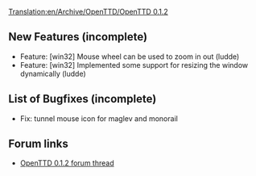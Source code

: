 [[Translation:en/Archive/OpenTTD/OpenTTD 0.1.2]]
{{fr/Traduction|en/Archive/OpenTTD/OpenTTD 0.1.2|0}}


{{en/Archive/OpenTTD/NaviPrevNext|prev=en/Archive/OpenTTD/OpenTTD 0.1.1|next=en/Archive/OpenTTD/OpenTTD 0.1.3|date=15 March 2004}}

==New Features (incomplete)==
*Feature: [win32] Mouse wheel can be used to zoom in out (ludde)
*Feature: [win32] Implemented some support for resizing the window dynamically (ludde)

==List of Bugfixes (incomplete)==
*Fix: tunnel mouse icon for maglev and monorail

==Forum links==
*[http://www.tt-forums.net/viewtopic.php?f=29&t=6720 OpenTTD 0.1.2 forum thread]